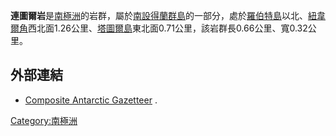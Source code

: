{{expand|time=2013-09-22T23:45:46+00:00}}
{{refimprove|time=2013-09-22T23:45:46+00:00}}
{{coord|62|19|36|S|59|31|55|W|display=title}}

'''連圖爾岩'''是[[南極洲|南極洲]]的岩群，屬於[[南設得蘭群島|南設得蘭群島]]的一部分，處於[[羅伯特島|羅伯特島]]以北、[[紐韋爾角|紐韋爾角]]西北面1.26公里、[[塔圖爾島|塔圖爾島]]東北面0.71公里，該岩群長0.66公里、寬0.32公里。

==外部連結==
*[http://data.aad.gov.au/aadc/gaz/scar/ Composite Antarctic Gazetteer] {{WebCite|url=https://www.webcitation.org/5ug2CfC7m?url=http://data.aad.gov.au/aadc/gaz/scar/ |date=20101202140255 |dateformat=iso }}.

{{南设得兰群岛}}

{{Antarctica-geo-stub}}

[[Category:南極洲|Category:南極洲]]
